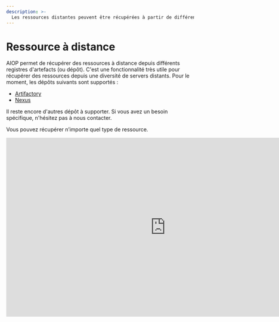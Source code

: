 ```yaml
---
description: >-
  Les ressources distantes peuvent être récupérées à partir de différents registres d'artefacts.
---
```


# Ressource à distance

AIOP permet de récupérer des ressources à distance depuis différents registres d'artefacts (ou dépôt). C'est une fonctionnalité très utile pour récupérer des ressources depuis une diversité de servers distants. Pour le moment, les dépôts suivants sont supportés :

- [Artifactory](#artifactory)
- [Nexus](#nexus)

<Callout type="info" emoji="ℹ️">
Il reste encore d'autres dépôt à supporter. Si vous avez un besoin spécifique, n'hésitez pas à nous contacter.
</Callout>

Vous pouvez récupérer n’importe quel type de ressource.

<iframe width="853" height="480" src="https://www.youtube.com/embed/FjMc8oWMlis?si=2SGnJQW5kKza0dsh?rel=0" title="YouTube video player" frameborder="0" allow="fullscreen; accelerometer;" allowfullscreen/>

## Prérequis de Paramétrages

Il faut que l'accès au servers distants et surtout le paramétrage de AIOP soient fait. Pour plus d'informations, veuillez consulter la section [Configuration Utilisateur](/docs/configurations/user#structure-du-fichier-de-configuration) et la section [Playbook](/docs/configurations/playbook).

### Configuration Playbook

Prenons l'exemple de fichier de configuration du playbook suivante. Concentrons-nous sur les deux premiers éléments de la liste de `repositories`:

```yaml {3-12} filename="~/.aiop/config.yaml"
...
repositories:
  - name: artifactory-release
    instance: artifactory-company
    type: artifactory
    base_url: https://artifactory.my-company.com/artifactory/release/
    repository_regex: ^(?P<app_name>.+)\/(?P<version>\d+\.\d+)\/(?P<filename>.+)$
  - name: artifactory-develop
    instance: artifactory-company
    type: artifactory
    base_url: https://artifactory.my-company.com/artifactory/develop/
    repository_regex: ^(?P<app_name>.+)\/(?P<version>\d+\.\d+-dev)\/(?P<filename>.+)$
  - name: nexus-develop
    instance: nexus-company
    type: nexus
    base_url: https://nexus.my-company.com/repo/develop/
    repository_regex: ^(?P<app_name>.+)\/(?P<version>\d+\.\d+-dev)\/(?P<filename>.+)$
...
```

Nous avons paramétré une instance de registre d’artefact que l’on a nommé `artifactory-company` avec deux dépôts `artifactory-release` et `artifactory-develop`. Ces dépôts ont des URLs de base différentes car elles ne pointes pas vers le même dépôt d’artefact. Ils ont aussi des expressions régulières différentes pour filtrer les ressources à récupérer.

Décortiquons l’expression régulière du premier dépôt `^(?P<app_name>.+)\/(?P<version>\d+\.\d+)\/(?P<filename>.+)$`. Pour rappel le nommage des groupes permet de récupérer les valeurs et de les utiliser pendant la génération du package:
- `(?P<app_name>.+)` : le nom de l’application (nom quelconque sans limite et contraintes de caractères)
- `(?P<version>\d+\.\d+)` : la version de l’application (2 nombres entiers avec un point comme séparateur)
- `(?P<filename>.+)` : le nom du fichier (nom quelconque sans limite et contraintes de caractères)

Vous remarquerez que le deuxième dépôt `artifactory-develop` a une expression régulière différente `^(?P<app_name>.+)\/(?P<version>\d+\.\d+-dev)\/(?P<filename>.+)$`. Cela permet de récupérer les ressources qui ont une version de développement, d’où le `-dev` ajouté dans la version de l’application `(?P<version>\d+\.\d+-dev)`.

```yaml {13-17} filename="~/.aiop/config.yaml"
...
repositories:
  - name: artifactory-release
    instance: artifactory-company
    type: artifactory
    base_url: https://artifactory.my-company.com/artifactory/release/
    repository_regex: ^(?P<app_name>.+)\/(?P<version>\d+\.\d+)\/(?P<filename>.+)$
  - name: artifactory-develop
    instance: artifactory-company
    type: artifactory
    base_url: https://artifactory.my-company.com/artifactory/develop/
    repository_regex: ^(?P<app_name>.+)\/(?P<version>\d+\.\d+-dev)\/(?P<filename>.+)$
  - name: nexus-develop
    instance: nexus-company
    type: nexus
    base_url: https://nexus.my-company.com/repo/develop/
    repository_regex: ^(?P<app_name>.+)\/(?P<version>\d+\.\d+-dev)\/(?P<filename>.+)$
...
```

Par la suite, nous avons configuré une autre instance de registre d'artefact que nous avons appelée `nexus-company` avec un dépôt `nexus-develop`. Dans un souci de clarté dans l'explication, nous avons opté pour la même expression régulière que celle utilisée pour le deuxième dépôt `artifactory-develop`.

### Configuration Utilisateur

Voyons ensuite la configuration de l’utilisateur pour l’authentification sur le serveur distant d’`artifactory`.

```yaml {3-6} filename="~/.aiop/config.yaml"
...
repositories:
  - instance: artifactory-company
    username: admin
    password: KhH479X66hH98i
    auth_type: basic
...
```

Vous constaterez que l’instance `artifactory-company` correspond à celui paramétré dans le playbook. Ici l’utilisateur décide de s’authentifier avec un nom d’utilisateur `admin` et un mot de passe `KhH479X66hH98i` en utilisant le type d’authentification `basic`. (Voir la section [Configuration Utilisateur](/docs/configurations/user#personalisation) pour plus d’informations)

## Artifactory

Les configurations ont été définies précédemment. Nous sommes maintenant en mesure de récupérer des ressources à partir du serveur distant d'`Artifactory`. Voici un exemple concret de récupération d'un fichier de paramètres depuis le dépôt `artifactory-release`:

<FileTree>
  <FileTree.Folder name="playbook" defaultOpen>
    <FileTree.Folder name=".git">
        <FileTree.File name="..." />
    </FileTree.Folder>
    <FileTree.Folder name=".aiop">
        <FileTree.File name="inventory_config.yml" />
        <FileTree.File name="inventory.yml" />
        <FileTree.File name="playbook.yml" />
    </FileTree.Folder>
    <FileTree.Folder name="ressources" defaultOpen>
        <FileTree.File name=".aml" />
    </FileTree.Folder>
  </FileTree.Folder>
</FileTree>

<Callout type="info" emoji="ℹ️">
Vous constaterez qu’il n’y a pas de ressource en local dans le dossier `ressources` car tout est à distance sur le serveur.
</Callout>

```yaml {1, 6} filename="ressources/.aml" /<artifactory-release>/ /<artifactory-develop>/
- source: <artifactory-release>my-app/1.0/fichier
  destination: fichier
  compatibility:
    - apps: [my-app]
      envs: [prod]
- source: <artifactory-develop>my-app/1.0-dev/fichier
  destination: fichier
  compatibility:
    - apps: [my-app]
      envs: [dev]
```

Dans la première déclaration, le fichier `fichier` sera récupéré depuis le dépôt `artifactory-release` de l’instance `artifactory-company` avec le nom de l’application `my-app` et la version `1.0` et placé dans le package à sa racine avec le nom `fichier`. Le fichier sera récupéré du dépôt distant vérifié par l’expression régulière `^(?P<app_name>.+)\/(?P<version>\d+\.\d+)\/(?P<filename>.+)$` et vérifié également par son hashage pour garantir son intégrité et sa sécurité.

Dans la deuxième déclaration, le fichier `bin` sera récupéré depuis le dépôt `artifactory-release` de l’instance `artifactory-company` avec le nom de l’application `my-app` et la version `1.0` et placé dans le package à sa racine avec le nom `fichier`. Le fichier sera récupéré du dépôt distant vérifié par l’expression régulière `^(?P<app_name>.+)\/(?P<version>\d+\.\d+-dev)\/(?P<filename>.+)$` et vérifié également par son hashage pour garantir son intégrité et sa sécurité.

<Callout type="info" emoji="ℹ️">
Vous constaterez que le binaire de la deuxième déclaration sera récupéré seulement lorsque le package souhaité est destiné à l’environnement de **développement**. Cela est possible grâce à la compatibilité déclarée dans la deuxième déclaration. Et la source ne vient pas du même dépôt que la première déclaration.
</Callout>

## Nexus

Les paramétrages ont été fait plus haut, nous pouvons maintenant récupérer des ressources depuis le serveur distant d’`artifactory`. Voici un exemple concret pour récupérer un fichier de paramètres depuis le dépôt `artifactory-release`:

<FileTree>
  <FileTree.Folder name="playbook" defaultOpen>
    <FileTree.Folder name=".git">
        <FileTree.File name="..." />
    </FileTree.Folder>
    <FileTree.Folder name=".aiop">
        <FileTree.File name="inventory_config.yml" />
        <FileTree.File name="inventory.yml" />
        <FileTree.File name="playbook.yml" />
    </FileTree.Folder>
    <FileTree.Folder name="ressources" defaultOpen>
        <FileTree.File name=".aml" />
    </FileTree.Folder>
  </FileTree.Folder>
</FileTree>

```yaml {1} filename="ressources/.aml" /<nexus-develop>/
- source: <nexus-develop>my-app-from-nexus/1.0-dev/fichier
  destination: fichier
  compatibility:
    - ...
```

Dans ce cas, le fichier `fichier` sera récupéré depuis le dépôt `nexus-develop` de l’instance `nexus-company` avec le nom de l’application `my-app-from-nexus` et la version `1.0-dev` et placé dans le package à sa racine avec le nom `app`. Le fichier sera récupéré du dépôt distant vérifié par l’expression régulière `^(?P<app_name>.+)\/(?P<version>\d+\.\d+)\/(?P<filename>.+)$` et vérifié également par son hashage pour garantir son intégrité et sa sécurité.

## Caching et vérifications

Sachez que les ressources distantes sont stockées dans le cache local pour éviter de les récupérer à chaque génération de package ([En savoir plus sur le caching](/docs/caching)). En revanche, elles sont vérifiées à chaque génération de packages pour garantir que la ressources est à jour par rapport à la dernière version disponible sur le serveur distant ([En savoir plus sur la vérification](/docs/cli/build)).
